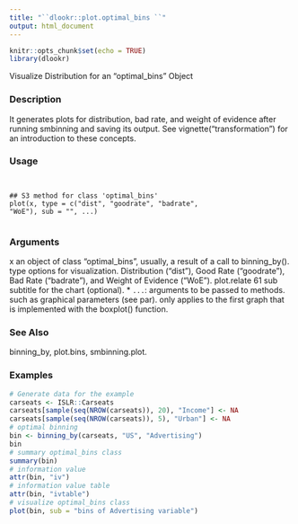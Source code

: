 ```yaml
---
title: "``dlookr::plot.optimal_bins ``"
output: html_document
---
```


```r
knitr::opts_chunk$set(echo = TRUE)
library(dlookr)
```


Visualize Distribution for an "optimal_bins" Object

### Description 

It generates plots for distribution, bad rate, and weight of evidence after running smbinning and
saving its output.
See vignette("transformation") for an introduction to these concepts.

### Usage 
<pre><code>

## S3 method for class 'optimal_bins'
plot(x, type = c("dist", "goodrate", "badrate",
"WoE"), sub = "", ...)

</code></pre>
### Arguments
 
x an object of class "optimal_bins", usually, a result of a call to binning_by().
type options for visualization. Distribution ("dist"), Good Rate ("goodrate"), Bad
Rate ("badrate"), and Weight of Evidence ("WoE").
plot.relate 61
sub subtitle for the chart (optional).
* ``...``: arguments to be passed to methods. such as graphical parameters (see par). only
applies to the first graph that is implemented with the boxplot() function.

### See Also
 
binning_by, plot.bins, smbinning.plot.

### Examples
```r

# Generate data for the example
carseats <- ISLR::Carseats
carseats[sample(seq(NROW(carseats)), 20), "Income"] <- NA
carseats[sample(seq(NROW(carseats)), 5), "Urban"] <- NA
# optimal binning
bin <- binning_by(carseats, "US", "Advertising")
bin
# summary optimal_bins class
summary(bin)
# information value
attr(bin, "iv")
# information value table
attr(bin, "ivtable")
# visualize optimal_bins class
plot(bin, sub = "bins of Advertising variable")
```